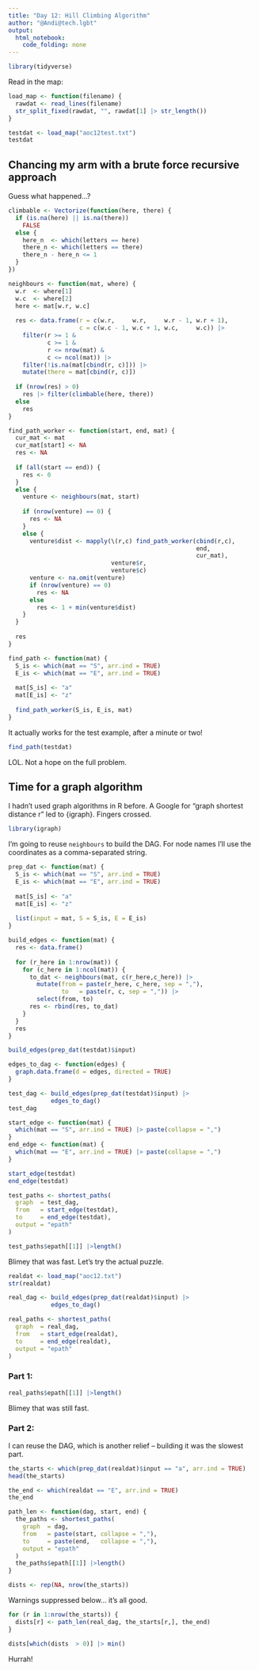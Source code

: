 ```yaml
---
title: "Day 12: Hill Climbing Algorithm"
author: "@Andi@tech.lgbt"
output: 
  html_notebook: 
    code_folding: none
---
```



```r
library(tidyverse)
```

Read in the map:

```r
load_map <- function(filename) {
  rawdat <- read_lines(filename)
  str_split_fixed(rawdat, "", rawdat[1] |> str_length())
}
```

```r
testdat <- load_map("aoc12test.txt")
testdat
```



## Chancing my arm with a brute force recursive approach

Guess what happened...?


```r
climbable <- Vectorize(function(here, there) {
  if (is.na(here) || is.na(there))
    FALSE
  else {
    here_n  <- which(letters == here)
    there_n <- which(letters == there)
    there_n - here_n <= 1
  }
})
```


```r
neighbours <- function(mat, where) {
  w.r  <- where[1]
  w.c  <- where[2]
  here <- mat[w.r, w.c]
  
  res <- data.frame(r = c(w.r,     w.r,     w.r - 1, w.r + 1),
                    c = c(w.c - 1, w.c + 1, w.c,     w.c)) |>
    filter(r >= 1 &
           c >= 1 &
           r <= nrow(mat) &
           c <= ncol(mat)) |>
    filter(!is.na(mat[cbind(r, c)])) |>
    mutate(there = mat[cbind(r, c)])
  
  if (nrow(res) > 0)
    res |> filter(climbable(here, there))
  else
    res
}
```


```r
find_path_worker <- function(start, end, mat) {
  cur_mat <- mat
  cur_mat[start] <- NA
  res <- NA
  
  if (all(start == end)) {
    res <- 0
  }
  else {
    venture <- neighbours(mat, start)
    
    if (nrow(venture) == 0) {
      res <- NA
    }
    else {
      venture$dist <- mapply(\(r,c) find_path_worker(cbind(r,c),
                                                     end,
                                                     cur_mat),
                             venture$r,
                             venture$c) 
      venture <- na.omit(venture)
      if (nrow(venture) == 0)
        res <- NA
      else
        res <- 1 + min(venture$dist)
    }
  }
  
  res
}
```


```r
find_path <- function(mat) {
  S_is <- which(mat == "S", arr.ind = TRUE)
  E_is <- which(mat == "E", arr.ind = TRUE)
  
  mat[S_is] <- "a"
  mat[E_is] <- "z"
  
  find_path_worker(S_is, E_is, mat)
}
```


It actually works for the test example, after a minute or two!

```r
find_path(testdat)
```

LOL. Not a hope on the full problem.


## Time for a graph algorithm

I hadn't used graph algorithms in R before. A Google for "graph shortest distance r" led to {igraph}. Fingers crossed.


```r
library(igraph)
```


I'm going to reuse `neighbours` to build the DAG. For node names I'll use the coordinates as a comma-separated string.


```r
prep_dat <- function(mat) {
  S_is <- which(mat == "S", arr.ind = TRUE)
  E_is <- which(mat == "E", arr.ind = TRUE)
  
  mat[S_is] <- "a"
  mat[E_is] <- "z"
  
  list(input = mat, S = S_is, E = E_is)
}
```




```r
build_edges <- function(mat) {
  res <- data.frame()
  
  for (r_here in 1:nrow(mat)) {
    for (c_here in 1:ncol(mat)) {
      to_dat <- neighbours(mat, c(r_here,c_here)) |>
        mutate(from = paste(r_here, c_here, sep = ","),
               to   = paste(r, c, sep = ",")) |>
        select(from, to)
      res <- rbind(res, to_dat)
    }
  }
  res
}
```



```r
build_edges(prep_dat(testdat)$input)
```



```r
edges_to_dag <- function(edges) {
  graph.data.frame(d = edges, directed = TRUE)
}
```



```r
test_dag <- build_edges(prep_dat(testdat)$input) |>
            edges_to_dag()
test_dag
```



```r
start_edge <- function(mat) {
  which(mat == "S", arr.ind = TRUE) |> paste(collapse = ",")
}
end_edge <- function(mat) {
  which(mat == "E", arr.ind = TRUE) |> paste(collapse = ",")
}
```


```r
start_edge(testdat)
end_edge(testdat)
```



```r
test_paths <- shortest_paths(
  graph  = test_dag,
  from   = start_edge(testdat),
  to     = end_edge(testdat),
  output = "epath"
)
```


```r
test_paths$epath[[1]] |>length()
```

Blimey that was fast. Let's try the actual puzzle.



```r
realdat <- load_map("aoc12.txt")
str(realdat)
```

```r
real_dag <- build_edges(prep_dat(realdat)$input) |>
            edges_to_dag()
```



```r
real_paths <- shortest_paths(
  graph  = real_dag,
  from   = start_edge(realdat),
  to     = end_edge(realdat),
  output = "epath"
)
```


### Part 1:

```r
real_paths$epath[[1]] |>length()
```

Blimey that was still fast.


### Part 2:

I can reuse the DAG, which is another relief -- building it was the slowest part.


```r
the_starts <- which(prep_dat(realdat)$input == "a", arr.ind = TRUE)
head(the_starts)
```


```r
the_end <- which(realdat == "E", arr.ind = TRUE)
the_end
```



```r
path_len <- function(dag, start, end) {
  the_paths <- shortest_paths(
    graph  = dag,
    from   = paste(start, collapse = ","),
    to     = paste(end,   collapse = ","),
    output = "epath"
  )
  the_paths$epath[[1]] |>length()  
}
```

```r
dists <- rep(NA, nrow(the_starts))
```


Warnings suppressed below... it's all good.

```r
for (r in 1:nrow(the_starts)) {
  dists[r] <- path_len(real_dag, the_starts[r,], the_end)
}
```



```r
dists[which(dists  > 0)] |> min()
```

Hurrah!




